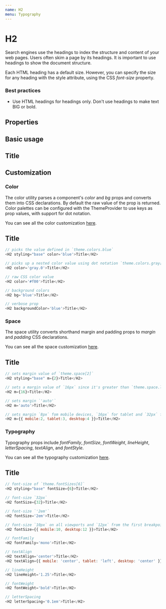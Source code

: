```yaml
---
name: H2
menu: Typography
---
```



# H2

Search engines use the headings to index the structure and content of your web pages. Users often skim a page by its headings. It is important to use headings to show the document structure.

Each HTML heading has a default size. However, you can specify the size for any heading with the style attribute, using the CSS _font-size_ property.

### Best practices

-   Use HTML headings for headings only. Don't use headings to make text BIG or bold.

## Properties

<Props of={H2} />

## Basic usage

<Playground>
    <H2 styling="base">Title</H2>
</Playground>

## Customization

### Color

The color utility parses a component's _color_ and _bg_ props and converts them into CSS declarations. By default the raw value of the prop is returned. Color palettes can be configured with the ThemeProvider to use keys as prop values, with support for dot notation.

You can see all the color customization [here](https://styled-system.com/api/#color).

<Playground>
    <H2 styling="base" color="blue">
        Title
    </H2>
</Playground>

```javascript
// picks the value defined in `theme.colors.blue`
<H2 styling="base" color='blue'>Title</H2>

// picks up a nested color value using dot notation `theme.colors.gray[0]`
<H2 color='gray.0'>Title</H2>

// raw CSS color value
<H2 color='#f00'>Title</H2>

// background colors
<H2 bg='blue'>Title</H2>

// verbose prop
<H2 backgroundColor='blue'>Title</H2>
```

### Space

The space utility converts shorthand margin and padding props to _margin_ and _padding_ CSS declarations.

You can see all the space customization [here](https://styled-system.com/api#space).

<Playground>
    <H2 styling="base" m={2}>
        Title
    </H2>
</Playground>

```javascript
// sets margin value of `theme.space[2]`
<H2 styling="base" m={2}>Title</H2>

// sets a margin value of `16px` since it's greater than `theme.space.length`
<H2 m={16}>Title</H2>

// sets margin `'auto'`
<H2 m='auto'>Title</H2>

// sets margin `8px` fom mobile devices, `16px` for tablet and `32px` for desktop from the first breakpoint and up
<H2 m={{ mobile:2, tablet:3, desktop:4 }}>Title</H2>
```

### Typography

Typography props include _fontFamily_, _fontSize_, _fontWeight_, _lineHeight_, _letterSpacing_, _textAlign_, and _fontStyle_.

You can see all the typography customization [here](https://styled-system.com/api/#typography).

<Playground>
    <H2 styling="base" fontSize={6}>
        Title
    </H2>
</Playground>

```javascript
// font-size of `theme.fontSizes[6]`
<H2 styling="base" fontSize={6}>Title</H2>

// font-size `32px`
<H2 fontSize={32}>Title</H2>

// font-size `'2em'`
<H2 fontSize='2em'>Title</H2>

// font-size `10px` on all viewports and `12px` from the first breakpoint and up
<H2 fontSize={{ mobile:10, desktop:12 }}>Title</H2>

// fontFamily
<H2 fontFamily='mono'>Title</H2>

// textAlign
<H2 textAlign='center'>Title</H2>
<H2 textAlign={{ mobile: 'center', tablet: 'left', desktop: 'center' }}>Title</H2>

// lineHeight
<H2 lineHeight='1.25'>Title</H2>

// fontWeight
<H2 fontWeight='bold'>Title</H2>

// letterSpacing
<H2 letterSpacing='0.1em'>Title</H2>
```
